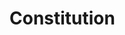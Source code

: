 # Constitution

\begin{questions}
\question What are the major contents of Constitution of Nepal, 2072
  \begin{solution}
  \begin{itemize}
  \item Preamble
  \item Part-1 Preliminary
  \item Part-2 Citizenship
  \item Part-3 Fundamental Rights and Duties
  \item Part-4 Directive Principles, Policies and Obligations of the State
  \item Part-5 Structure of State and Distribution of State Power
  \item Part-6 President and Vice-President
  \item Part-7 Federal Executive
  \item Part-8 Federal Legislature
  \item Part-9 Federal Legislative Procedures
  \item Part-10 Federal Financial Procedures
  \item Part-11 Judiciary
  \item Part- 12 Attorney General
  \item Part -13 State Executive
  \item Part-14 State Legislature
  \item Part-15 State Legislative Procedures
  \item Part -16 State Financial Procedures
  \item Part-17 Local Executive
  \item Part-18 Local Legislature
  \item Part-19 Local Financial Procedures
  \item Part-20 Interrelations between Federation, State and Local Level
  \item Part-21 Commission for the Investigation of Abuse of Authority
  \item Part-22 Auditor General
  \item Part -23 Public Service Commission
  \item Part-24 Election Commission
  \item Part-25 National Human Rights Commission
  \item Part-26 National Natural Resources and Fiscal Commission
  \item Part- 27 Other Commissions
  \item Part-28 Provisions Relating to National Security
  \item Part-29 Provisions Relating to Political Parties
  \item Part-30 Emergency Power
  \item Part-31 Amendment to the Constitution
  \item Part-32 Miscellaneous
  \item Part-33 Transitional Provisions
  \item Part-34 Definitions and Interpretations
  \item Part-35 Short Title, Commencement and Repeal
  \item Schedule-1 National Flag of Nepal
  \item Schedule-2 National Anthem of Nepal
  \item Schedule-3 Coat of Arms of Nepal
  \item Schedule-4 States, and Districts to be included in the concerned States.
  \item Schedule-5 List of Federal Power
  \item Schedule-6 List of State Power
  \item Schedule-7 List of Concurrent Powers of Federation and State
  \item Schedule-8 List of Local Level Power
  \item Schedule-9 List of Concurrent Power of Federation, State and Local level
  \end{itemize}
  \end{solution}

\question What does Part-3 of Consitution of Nepal, 2072 -- Fundamental rights and duties, include ?
\begin{solution}

Fundamental rights and duties start at article 16.

\begin{enumerate}
\addtocounter{enumiii}{16} % for nested enumerations use enumii, enumiii and enumiv
\item Right to live with dignity:
\begin{enumerate}
\item Every person shall have the right to live with dignity.
\item No law shall be made providing for the death penalty to any one.
\end{enumerate}
\item Right to freedom:
\begin{enumerate}
\item No person shall be deprived of his or her personal liberty except in accordance with law.
\item Every citizen shall have the following freedoms:
\begin{enumerate}
\item freedom of opinion and expression,
\item freedom to assemble peaceably and without arms,
\item freedom to form political parties,
\item freedom to form unions and associations,
\item freedom to move and reside in any part of Nepal,
\item freedom to practice any profession, carry on any occupation, and establish and operate any industry, trade and business in any part of Nepal.
\end{enumerate}
\end{enumerate}
\item[] Provided that:
\begin{enumerate}
\item Nothing in sub-clause (a) shall be deemed to prevent the making of an Act to impose reasonable restrictions on any act which may undermine the sovereignty, territorial integrity, nationality and independence of Nepal or the harmonious relations between the Federal Units or the people of various castes, tribes, religions or communities or incite castebased discrimination or untouchability or on any act of disrespect of labour, defamation, contempt of court, incitement to an offence or on any act which may be contrary to public decency or morality.
\item Nothing in sub-clause (b) shall be deemed to prevent the making of an Act to impose reasonable restrictions on any act which may undermine the sovereignty, territorial integrity, nationality and independence of Nepal or the harmonious relations between the Federal Units or public peace and order.
\item Nothing in sub-clause (c) shall be deemed to prevent the making of an Act to impose reasonable restrictions on any act which may undermine the sovereignty, territorial integrity, nationality and independence of Nepal, constitute an espionage against the nation or divulge national secrecy or on any act of rendering assistance to any foreign state, organization or representative in a manner to undermine the security of Nepal or on an act of sedition or on any act which may undermine the harmonious relations between the Federal Units or on any act of incitement to caste-based or communal hatred or on any act which may undermine the harmonious relations between various castes, tribes, religions and communities, or on any act of acquisition of, or restriction on, membership of any political party on the basis solely of tribe, language, religion, community or sex or on any act of formation of a political party with discrimination between citizens or on incitement to violent acts or on any act which may be contrary to public morality. (4) Nothing in sub-clause (d) shall be deemed to prevent the making of an Act to impose reasonable restrictions on any act which may undermine the sovereignty, territorial integrity, nationality and independence of Nepal, or on any act which may constitute espionage against the nation or on any act of divulgence of national secrecy or on any act assisting any foreign state, organization or representative in a manner to undermine the security of Nepal or on an act of sedition or on any act which may undermine the harmonious relations between the Federal Units or on any act of incitement to caste-based or communal hatred or on any act which may undermine the harmonious relations between various castes, tribes, religions and communities or on incitement to violent acts or on any act which may be contrary to public morality.
\item Nothing in sub-clause (e) shall be deemed to prevent the making of an Act to impose reasonable restrictions on any act which may undermine the interest of the general public or which may undermine the harmonious relations between the Federal Units or the harmonious relations between the peoples of various castes, tribes, religions or communities or which may constitute or incite violent acts.
\item Nothing in sub-clause (f) shall be deemed to prevent the making of an Act to prevent any act which may undermine the harmonious relations between the Federal Units or any act which may be contrary to public health, decency or morality of the general public or to confer on the State the exclusive right to undertake any specific industry, trade or service, or to prescribe any condition or qualification for carrying on any industry, trade, occupation, employment or business.
\end{enumerate}

\item Right to equality:
\begin{enumerate}
\item All citizens shall be equal before law. No person shall be denied the equal protection of law.
\item No discrimination shall be made in the application of general laws on grounds of origin, religion, race, caste, tribe, sex, physical condition, condition of health, marital status, pregnancy, economic condition, language or region, ideology or on similar other grounds.
\item The State shall not discriminate citizens on grounds of origin, religion, race, caste, tribe, sex, economic condition, language, region, ideology or on similar other grounds. Provided that nothing shall be deemed to prevent the making of special provisions by law for the protection, empowerment or development of the citizens including the socially or culturally backward women, Dalit, indigenous people, indigenous nationalities, Madhesi, Tharu, Muslim, oppressed class, Pichhadaclass, minorities, the marginalized, farmers, labours, youths, children, senior citizens, gender and sexual minorities, persons with disabilities, persons in pregnancy, incapacitated or helpless, backward region and indigent Khas Arya.
Explanation: For the purposes of this Part and Part 4, "indigent" means a person who earns income less than that specified by the Federal law.
\item No discrimination shall be made on the ground of gender with regard to remuneration and social security for the same work.
\item All offspring shall have the equal right to the ancestral property without discrimination on the ground of gender.
\end{enumerate}

\item Right to communication:
\begin{enumerate}
\item No publication and broadcasting or dissemination or printing of any news item, editorial, feature article or other reading, audio and audio-visual material through any means whatsoever including electronic publication, broadcasting and printing shall be censored. Provided that nothing shall be deemed to prevent the making of Acts to impose reasonable restrictions on any act which may undermine the sovereignty, territorial integrity, nationality of Nepal or the harmonious relations between the Federal Units or the harmonious relations between various castes, tribes, religions or communities, or on any act of sedition, defamation or contempt of court or incitement to an offence, or on any act which may be contrary to public decency or morality, on any act of hatred to labour and on any act of incitement to caste-based untouchability as well as gender discrimination.
\item No radio, television, on-line or other form of digital or electronic equipment, press or other means of communication publishing, broadcasting or printing any news item, feature, editorial, article, information or other material shall be closed or seized nor shall registration thereof be cancelled nor shall such material be seized by the reason of publication, broadcasting or printing of such material through any audio, audio-visual or electronic equipment. Provided that nothing contained in this clause shall be deemed to prevent the making of an Act to regulate radio, television, online or any other form of digital or electronic equipment, press or other means of communication.
\item No means of communication including the press, electronic broadcasting and telephone shall be interrupted except in accordance with law.
\end{enumerate}

\item Rights relating to justice:
\begin{enumerate}
\item No person shall be detained in custody without informing him or her of the ground for his or her arrest.
\item Any person who is arrested shall have the right to consult a legal practitioner of his or her choice from the time of such arrest and to be defended by such legal practitioner. Any consultation made by such person with, and advice given by, his or her legal practitioner shall be confidential. Provided this clause shall not apply to a citizen of an enemy state. Explanation: For the purpose of this clause, "legal practitioner" means any person who is authorized by law to represent any person in any court.
\item Any person who is arrested shall be produced before the adjudicating authority within a period of twenty-four hours of such arrest, excluding the time necessary for the journey from the place of arrest to such authority; and any such person shall not be detained in custody except on the order of such authority. Provided that this clause shall not apply to a person held in preventive detention and to a citizen of an enemy state.
\item No person shall be liable for punishment for an act which was not punishable by the law in force when the act was committed nor shall any person be subjected to a punishment greater than that prescribed by the law in force at the time of the commission of the offence.
\item Every person charged with an offence shall be presumed innocent until proved guilty of the offence.
\item No person shall be tried and punished for the same offence in a court more than once.
\item No person charged with an offence shall be compelled to testify against himself or herself.
\item Every person shall have the right to be informed of any proceedings taken against him or her.
\item Every person shall have the right to a fair trial by an independent, impartial and competent court or judicial body.
\item Any indigent party shall have the right to free legal aid in accordance with law.
\end{enumerate}

\item Right of victim of crime:
\begin{enumerate}
\item A victim of crime shall have the right to get information about the investigation and proceedings of a case in which he or she is the victim.
\item A victim of crime shall have the right to justice including social rehabilitation and compensation in accordance with law.
\end{enumerate}

\item Right against torture:
\begin{enumerate}
\item No person who is arrested or detained shall be subjected to physical or mental torture or to cruel, inhuman or degrading treatment.
\item Any act mentioned in clause (1) shall be punishable by law, and any person who is the victim of such treatment shall have the right to obtain compensation in accordance with law.
\end{enumerate}

\item Right against preventive detention:
\begin{enumerate}
\item No person shall be held under preventive detention unless there is a sufficient ground of the existence of an immediate threat to the sovereignty, territorial integrity or public peace and order of Nepal.
\item Information about the situation of a person who is held under preventive detention pursuant to clause (1) must be given immediately to his or her family members or relatives. Provided that this clause shall not apply to a citizen of an enemy state.
\item If the authority making preventive detention holds any person under preventive detention contrary to law or in bad faith, the person held under preventive detention shall have the right to obtain compensation in accordance with law.
\end{enumerate}

\item Right against untouchability and discrimination:
\begin{enumerate}
\item No person shall be subjected to any form of untouchability or discrimination in any private and public places on grounds of his or her origin, caste, tribe, community, profession, occupation or physical condition.
\item In producing or distributing any goods, services or facilities, no person belonging to any particular caste or tribe shall be prevented from purchasing or acquiring such goods, services or facilities nor shall such goods, services or facilities be sold, distributed or provided only to the persons belonging to any particular caste or tribe.
\item No act purporting to demonstrate any person or community as superior or inferior on grounds of origin, caste, tribe or physical condition or justifying social discrimination on grounds of caste, tribe or untouchability or propagating ideology based on untouchability and caste based superiority or hatred or encouraging caste-based discrimination in any manner whatsoever shall be allowed.
\item No discrimination in any form shall be allowed at a workplace with or without making untouchability on the ground of caste.
\item Any act of untouchability and discrimination in any for committed in contravention of this Article shall be punishable by law as a severe social offence, and the victim of such act shall have the right to obtain compensation in accordance with law.
\end{enumerate}

\item Right relating to property:
\begin{enumerate}
\item Every citizen shall, subject to law, have the right to acquire, own, sell, dispose, acquire business profits from, and otherwise deal with, property. Provided that the State may levy tax on property of a person, and tax on income of a person in accordance with the concept of progressive taxation. Explanation: For the purposes of this Article, "property" means any form of property including movable and immovable property, and includes an intellectual property right.
\item The State shall not, except for public interest, requisition, acquire, or otherwise create any encumbrance on, property of a person. Provided that this clause shall not apply to any property acquired by any person illicitly.
\item The basis of compensation to be provided and procedures to be followed in the requisition by the State of property of any person for public interest in accordance with clause (2) shall be as provided for in the Act.
\item The provisions of clauses (2) and (3) shall not prevent the State from making land reforms, management and regulation in accordance with lawfor the purposes of enhancement of product and productivity of lands, modernization and commercialization of agriculture, environment protection and planned housing and urban development.
\item Nothing shall prevent the State from using the property of any person, which it has requisitioned for public interest in accordance with clause (3), for any other public interest instead of such public interest.
\end{enumerate}

\item Right to freedom of religion:
\begin{enumerate}
\item Every person who has faith in religion shall have the freedom to profess, practice and protect his or her religion according to his or her conviction.
\item Every religious denomination shall have the right to operate and protect its religious sites and religious Guthi (trusts).
\item[] Provided that nothing shall be deemed to prevent the regulation, by making law, of the operation and protection of religious sites and religious trusts and management of trust properties and lands.
\item No person shall, in the exercise of the right conferred by this Article, do, or cause to be done, any act which may be contrary to public health, decency and morality or breach public peace, or convert another person from one religion to another or any act or conduct that may jeopardize other's religion and such act shall be punishable by law.
\end{enumerate}

\item Right to information: Every citizen shall have the right to demand and receive information on any matter of his or her interest or of public interest. Provided that no one shall be compelled to provide information on any matter of which confidentiality must be maintained in accordance with law.
\item Right to privacy: The privacy of any person, his or her residence, property, document, data, correspondence and matters relating to his or her character shall, except in accordance with law, be inviolable.
\item Right against exploitation:
\begin{enumerate}
\item Every person shall have the right against exploitation.
\item No person shall be exploited in any manner on the grounds of religion, custom, tradition, usage, practice or on any other grounds.
\item No one shall be subjected to trafficking nor shall one be held in slavery or servitude.
\item No one shall be forced to work against his or her will. Provided that nothing shall be deemed to prevent the making of law empowering the State to require citizens to perform compulsory service for public purposes.
\item Act contrary to clauses (3) and (4) shall be punishable by law and the victim shall have the right to obtain compensation from the perpetrator in accordance with law.
\end{enumerate}

\item Right to clean environment:
\begin{enumerate}
\item Every citizen shall have the right to live in a clean and healthy environment.
\item The victim shall have the right to obtain compensation, in accordance with law, for any injury caused from environmental pollution or degradation.
\item This Article shall not be deemed to prevent the making of necessary legal provisions for a proper balance between the environment and development, in development works of the nation.
\end{enumerate}

\item Right relating to education:
\begin{enumerate}
\item Every citizen shall have the right of access to basic education.
\item Every citizen shall have the right to get compulsory and free education up to the basic level and free education up to the secondary level from the State.
\item The citizens with disabilities and the economically indigent citizens shall have the right to get free higher education in accordance with law.
\item The visually impaired citizens shall have the right to get free education through brail script and the citizens with hearing or speaking impairment, to get free education through sign language, in accordance with law.
\item Every Nepalese community residing in Nepal shall have the right to get education in its mother tongue and, for that purpose, to open and operate schools and educational institutes, in accordance with law.
\end{enumerate}

\item Right to language and culture:
\begin{enumerate}
\item Every person and community shall have the right to use their languages.
\item Every person and community shall have the right to participate in the cultural life of their communities.
\item Every Nepalese community residing in Nepal shall have the right to preserve and promote its language, script, culture, cultural civilization and heritage.
\end{enumerate}

\item Right to employment:
\begin{enumerate}
\item Every citizen shall have the right to employment. The terms and conditions of employment, and unemployment benefit shall be as provided for in the Federal law.
\item Every citizen shall have the right to choose employment.
\end{enumerate}

\item Right to labour:
\begin{enumerate}
\item Every labourer shall have the right to practice appropriate labour. Explanation: For the purposes of this Article, "labourer" means a labourer or worker who does physical or mental work for an employer in consideration for remuneration.
\item Every labourer shall have the right to appropriate remuneration, facilities and contributory social security.
\item Every labourer shall have the right to form and join trade unions and to engage in collective bargaining, in accordance with law.
\end{enumerate}

\item Right relating to health:
\begin{enumerate}
\item Every citizen shall have the right to free basic health services from the State, and no one shall be deprived of emergency health services.
\item Every person shall have the right to get information about his or her medical treatment.
\item Every citizen shall have equal access to health services.
\item Every citizen shall have the right of access to clean drinking water and sanitation.
\end{enumerate}

\item Right relating to food:
\begin{enumerate}
\item Every citizen shall have the right relating to food.
\item Every citizen shall have the right to be safe from the state of being in danger of life from the scarcity of food.
\item Every citizen shall have the right to food sovereignty in accordance with law.
\end{enumerate}

\item Right to housing:
\begin{enumerate}
\item Every citizen shall have the right to an appropriate housing.
\item No citizen shall be evicted from the residence owned by him or her nor shall his or her residence be infringed except in accordance with law.
\end{enumerate}

\item Rights of women:
\begin{enumerate}
\item Every woman shall have equal lineage right without gender based discrimination.
\item Every woman shall have the right to safe motherhood and reproductive health.
\item No woman shall be subjected to physical, mental, sexual, psychological or other form of violence or exploitation on grounds of religion, social, cultural tradition, practice or on any other grounds. Such act shall be punishable by law, and the victim shall have the right to obtain compensation in accordance with law.
\item Women shall have the right to participate in all bodies of the State on the basis of the principle of proportional inclusion.
\item Women shall have the right to obtain special opportunity in education, health, employment and social security, on the basis of positive discrimination.
\item The spouse shall have the equal right to property and family affairs.
\end{enumerate}

\item Rights of the child:
\begin{enumerate}
\item Every child shall have the right to name and birth registration along with his or her identity.
\item Every child shall have the right to education, health, maintenance, proper care, sports, entertainment and overall personality development from the families and the State.
\item Every child shall have the right to elementary child development and child participation.
\item No child shall be employed to work in any factory, mine or engaged in similar other hazardous work.
\item No child shall be subjected to child marriage, transported illegally, abducted/kidnapped or taken in hostage.
\item No child shall be recruited or used in army, police or any armed group, or be subjected, in the name of cultural or religious traditions, to abuse, exclusion or physical, mental, sexual or other form of exploitation or improper use by any means or in any manner.
\item No child shall be subjected to physical, mental or any other form of torture in home, school or other place and situation whatsoever.
\item Every child shall have the right to juvenile friendly justice.
\item The child who is helpless, orphan, with disabilities, conflict victim, displaced or vulnerable shall have the right to special protection and facilities from the State.
\item Any act contrary to in clauses (4), (5), (6) and (7) shall be punishable by law, and a child who is the victim of such act shall have the right to obtain compensation from the perpetrator, in accordance with law.
\end{enumerate}

\item Rights of Dalit:
\begin{enumerate}
\item The Dalit shall have the right to participate in all bodies of the State on the basis of the principle of proportional inclusion. Special provision shall be made by law for the empowerment, representation and participation of the Dalit community in public services as well as other sectors of employment.
\item Provision of free education with scholarship, from primary to higher education, shall be made by law for the Dalit students. Special provision shall be made by law for the Dalit in technical and vocational education.
\item Special provision shall be made by law in order to provide health and social security to the Dalit community.
\item The Dalit community shall have the right to use, protect and develop their traditional occupation, knowledge, skill and technology. The State shall accord priority to the Dalit community in modern business related with their traditional occupation and provide skills and resources required therefore.
\item The State shall once provide land to the landless Dalit in accordance with law.
\item The State shall, in accordance with law, arrange settlement for the Dalit who do not have housing.
\item The facilities conferred by this Article to the Dalit community must be distributed in a just manner so that the Dalit women, men and Dalit in all communities can obtain such facilities proportionately.
\end{enumerate}

\item Rights of senior citizens: The senior citizens shall have the right to special protection and social security from the State.

\item Right to social justice:
\begin{enumerate}
\item The socially backward women, Dalit, indigenous people, indigenous nationalities, Madhesi, Tharu, minorities, persons with disabilities, marginalized communities, Muslims, backward classes, gender and sexual minorities, youths, farmers, labourers, oppressed or citizens of backward regions and indigent Khas Aryashall have the right to participate in the State bodies on the basis of inclusive principle.
\item The indigent citizens and citizens of the communities on the verge of extinction shall have the right to get special opportunities and benefits in education, health, housing, employment, food and social security for their protection, upliftment, empowerment and development.
\item The citizens with disabilities shall have the right to live with dignity and honour, with the identity of their diversity, and have equal access to public services and facilities.
\item Every farmer shall have the right to have access to lands for agro activities, select and protect local seeds and agro species which have been used and pursued traditionally, in accordance with law.
\item The families of the martyrs who have sacrificed their life, persons who were forced to disappear, and those who became disabled and injured in all people's movements, armed conflicts and revolutions that have been carried out for progressive democratic changes in Nepal, democracy fighters, conflict victims and displaced ones, persons with disabilities, the injured and victims shall have the right to get a prioritized opportunity, with justice and due respect, in education, health, employment, housing and social security, in accordance with law.
\end{enumerate}

\item Right to social security: The indigent citizens, incapacitated and helpless citizens, helpless single women, citizens with disabilities, children, citizens who cannot take care themselves and citizens belonging to the tribes on the verge of extinction shall have the right to social security, in accordance with law.

\item Rights of the consumer:
\begin{enumerate}
\item Every consumer shall have the right to obtain quality goods and services.
\item A person who has suffered injury from any substandard goods or services shall have the right to obtain compensation in accordance with law.
\end{enumerate}

\item Right against exile: No citizen shall be exiled.
\item Right to constitutional remedies: There shall be a right to obtain constitutional remedies in the manner set forth in Article 133 or 144 for the enforcement of the rights conferred by this Part.
\item Implementation of fundamental rights: The State shall, as required, make legal provisions for the implementation of the rights conferred by this Part, within three years of the commencement of this Constitution.
\item Duties of citizens:
\begin{enumerate}
\item[] Every citizen shall have the following duties:
\item to safeguard the nationality, sovereignty and integrity of Nepal, while being loyal to the nation,
\item to abide by the Constitution and law,
\item to render compulsory service as and when the State so requires,
\item to protect and preserve public property.
\end{enumerate}
\end{enumerate}
\end{solution}


\end{questions}
